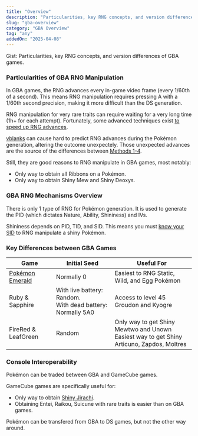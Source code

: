 ```yaml
---
title: "Overview"
description: "Particularities, key RNG concepts, and version differences of GBA games."
slug: "gba-overview"
category: "GBA Overview"
tag: "any"
addedOn: "2025-04-08"
---
```


<Gist>
  Gist: Particularities, key RNG concepts, and version differences of GBA games.
</Gist>

### Particularities of GBA RNG Manipulation

In GBA games, the RNG advances every in-game video frame (every 1/60th of a second). This means RNG manipulation requires pressing A with a 1/60th second precision, making it more difficult than the DS generation.

RNG manipulation for very rare traits can require waiting for a very long time (1h+ for each attempt). Fortunately, some advanced techniques exist [to speed up RNG advances](/e-tips-rng).

[vblanks](/gba-vblank) can cause hard to predict RNG advances during the Pokémon generation, altering the outcome unexpectely. Those unexpected advances are the source of the differences between [Methods 1-4](/gba-methods).

Still, they are good reasons to RNG manipulate in GBA games, most notably:

- Only way to obtain all Ribbons on a Pokémon.
- Only way to obtain Shiny Mew and Shiny Deoxys.

### GBA RNG Mechanisms Overview

There is only 1 type of RNG for Pokémon generation. It is used to generate the PID (which dictates Nature, Ability, Shininess) and IVs.

Shininess depends on PID, TID, and SID. This means you must [know your SID](/gen3-sid) to RNG manipulate a shiny Pokémon.

### Key Differences between GBA Games

| Game                                 | Initial Seed                                                   | Useful For                                                                                    |
| ------------------------------------ | -------------------------------------------------------------- | --------------------------------------------------------------------------------------------- |
| [Pokémon Emerald](/emerald-overview) | Normally 0                                                     | Easiest to RNG Static, Wild, and Egg Pokémon                                                  |
| Ruby & Sapphire                      | With live battery: Random.<br/>With dead battery: Normally 5A0 | Access to level 45 Groudon and Kyogre                                                         |
| FireRed & LeafGreen                  | Random                                                         | Only way to get Shiny Mewtwo and Unown<br/>Easiest way to get Shiny Articuno, Zapdos, Moltres |

### Console Interoperability

Pokémon can be traded between GBA and GameCube games.

GameCube games are specifically useful for:

- Only way to obtain [Shiny Jirachi](/emulator-rs-wishmaker).
- Obtaining Entei, Raikou, Suicune with rare traits is easier than on GBA games.

Pokémon can be transfered from GBA to DS games, but not the other way around.
